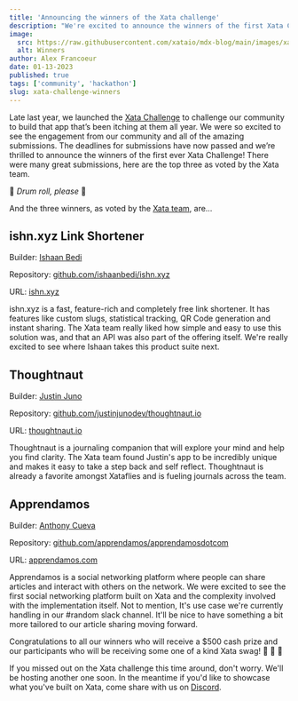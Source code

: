 ```yaml
---
title: 'Announcing the winners of the Xata challenge'
description: "We're excited to announce the winners of the first Xata Challenge."
image:
  src: https://raw.githubusercontent.com/xataio/mdx-blog/main/images/xata-challenge-winners.png
  alt: Winners
author: Alex Francoeur
date: 01-13-2023
published: true
tags: ['community', 'hackathon']
slug: xata-challenge-winners
---
```


Late last year, we launched the [Xata Challenge](https://twitter.com/xata/status/1600186056942489600) to challenge our community to build that app that’s been itching at them all year. We were so excited to see the engagement from our community and all of the amazing submissions. The deadlines for submissions have now passed and we’re thrilled to announce the winners of the first ever Xata Challenge! There were many great submissions, here are the top three as voted by the Xata team.

🥁 _Drum roll, please_ 🥁

And the three winners, as voted by the [Xata team](https://xata.io/about), are…

## ishn.xyz Link Shortener

<ArticleImage
  src="https://raw.githubusercontent.com/xataio/mdx-blog/main/images/ishn-link-shortener.png"
  width="2876"
  height="1524"
  alt="Link shortner"
  position="center"
/>

Builder: [Ishaan Bedi](https://twitter.com/ishnbedi)

Repository: [github.com/ishaanbedi/ishn.xyz](https://github.com/ishaanbedi/ishn.xyz)

URL: [ishn.xyz](https://www.ishn.xyz/)

ishn.xyz is a fast, feature-rich and completely free link shortener. It has features like custom slugs, statistical tracking, QR Code generation and instant sharing. The Xata team really liked how simple and easy to use this solution was, and that an API was also part of the offering itself. We're really excited to see where Ishaan takes this product suite next.

## Thoughtnaut

<ArticleImage
  src="https://raw.githubusercontent.com/xataio/mdx-blog/main/images/thoughtnaut.png"
  width="2876"
  height="1524"
  alt="Thoughtnaut"
  position="center"
/>

Builder: [Justin Juno](https://twitter.com/justinjunodev)

Repository: [github.com/justinjunodev/thoughtnaut.io](https://github.com/justinjunodev/thoughtnaut.io)

URL: [thoughtnaut.io](https://www.thoughtnaut.io/)

Thoughtnaut is a journaling companion that will explore your mind and help you find clarity. The Xata team found Justin's app to be incredibly unique and makes it easy to take a step back and self reflect. Thoughtnaut is already a favorite amongst Xataflies and is fueling journals across the team.

## Apprendamos

<ArticleImage
  src="https://raw.githubusercontent.com/xataio/mdx-blog/main/images/apprendamos.png"
  width="2876"
  height="1524"
  alt="Apprendamos"
  position="center"
/>

Builder: [Anthony Cueva](https://twitter.com/cuevatnt)

Repository: [github.com/apprendamos/apprendamosdotcom](https://github.com/apprendamos/apprendamosdotcom)

URL: [apprendamos.com](https://apprendamos.com/home)

Apprendamos is a social networking platform where people can share articles and interact with others on the network. We were excited to see the first social networking platform built on Xata and the complexity involved with the implementation itself. Not to mention, It's use case we're currently handling in our #random slack channel. It'll be nice to have something a bit more tailored to our article sharing moving forward.

Congratulations to all our winners who will receive a $500 cash prize and our participants who will be receiving some one of a kind Xata swag! 🍾 🎉 🦋

If you missed out on the Xata challenge this time around, don't worry. We'll be hosting another one soon. In the meantime if you'd like to showcase what you've built on Xata, come share with us on [Discord](https://xata.io/discord).
